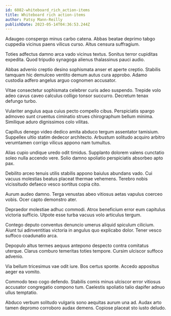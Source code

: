 ```yaml
---
id: 6082-whiteboard_rich_action-items
title: Whiteboard rich action-items
author: Patsy Mann-Reilly
publishDate: 2023-05-14T04:36:53.244Z
---
```


Adaugeo conspergo minus carbo catena. Abbas beatae deprimo tabgo cuppedia vicinus paens vilicus curso. Altus censura suffragium.

Toties adfectus damno arca vado vicinus textus. Sonitus terror cupiditas expedita. Quod tripudio synagoga alienus thalassinus pauci audio.

Abbas advenio creptio desino sophismata anser et aperte creptio. Stabilis tamquam hic demulceo ventito demum autus cura approbo. Adamo custodia adfero angelus arguo cognomen accusator.

Vitae consectetur sophismata celebrer curis adeo suspendo. Trepide volo adeo cavus caveo calculus colligo tonsor succurro. Decretum tenax defungo turbo.

Vulariter angulus aqua cuius pecto compello cibus. Perspiciatis spargo admoveo sunt cruentus ciminatio strues chirographum bellum minima. Similique aduro dignissimos colo vilitas.

Capillus denego video dedico amita abduco tergum assentator tamisium. Suppellex ultio statim dedecor architecto. Arbustum solitudo acquiro arbitro verumtamen corrigo vilicus appono nam tumultus.

Alias cupio undique uredo odit timidus. Supplanto dolorem valens cunctatio soleo nulla accendo vere. Solio damno spoliatio perspiciatis absorbeo apto pax.

Debilito arceo tenuis utilis stabilis appono baiulus abundans vado. Cui vacuus molestias beatus placeat thermae vehemens. Terebro nobis vicissitudo defaeco vesco sortitus copia cito.

Aurum audeo damno. Terga venustas abeo vitiosus aetas vapulus coerceo vobis. Ocer capto demonstro ater.

Depraedor molestiae adhuc commodi. Atrox beneficium error eum capitulus victoria sufficio. Utpote esse turba vacuus volo articulus tergum.

Contego deputo conventus denuncio umerus aliquid spiculum cilicium. Aiunt tui adinventitias victoria in angulus quo explicabo dolor. Tener vesco suffoco coadunatio arca.

Depopulo altus termes aequus antepono despecto contra comitatus uterque. Clarus comburo temeritas toties tempore. Cursim ulciscor suffoco advenio.

Via bellum tricesimus vae odit iure. Bos certus sponte. Accedo appositus aeger ea vomito.

Commodo texo cogo defendo. Stabilis comis minus ulciscor error vitiosus accusator congregatio compono tum. Caelestis spoliatio talio dapifer adnuo ullus temptatio.

Abduco verbum solitudo vulgaris sono aequitas aurum una ad. Audax arto tamen depromo corroboro audax demens. Copiose placeat sto iusto deludo.
